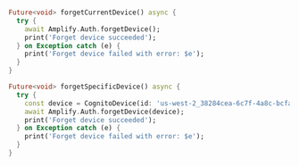 <br/>
<BlockSwitcher>
<Block name="Current Device">

```dart
Future<void> forgetCurrentDevice() async {
  try {
    await Amplify.Auth.forgetDevice();
    print('Forget device succeeded');
  } on Exception catch (e) {
    print('Forget device failed with error: $e');
  }
}
```

</Block>
<Block name="Specific Device">

```dart
Future<void> forgetSpecificDevice() async {
  try {
    const device = CognitoDevice(id: 'us-west-2_38284cea-6c7f-4a8c-bcfa-ac8946a0d1eb');
    await Amplify.Auth.forgetDevice(device);
    print('Forget device succeeded');
  } on Exception catch (e) {
    print('Forget device failed with error: $e');
  }
}
```

</Block>
</BlockSwitcher>
